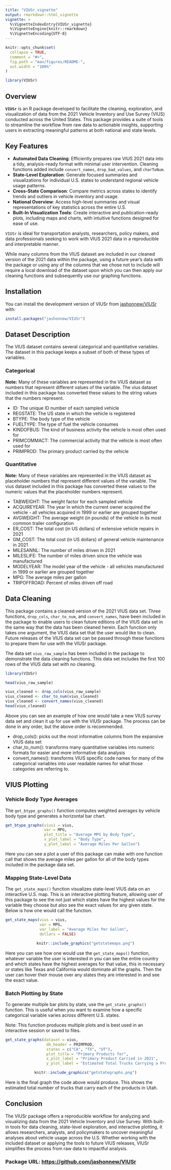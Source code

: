 ```yaml
---
title: "VIUSr_vignette"
output: rmarkdown::html_vignette
vignette: >
  %\VignetteIndexEntry{VIUSr_vignette}
  %\VignetteEngine{knitr::rmarkdown}
  %\VignetteEncoding{UTF-8}
---
```


```r
knitr::opts_chunk$set(
  collapse = TRUE,
  comment = "#>",
  fig.path = "man/figures/README-",
  out.width = "100%"
)
```

```r
library(VIUSr)
```

## Overview

**`VIUSr`** is an R package developed to facilitate the cleaning, exploration, and visualization of data from the 2021 Vehicle Inventory and Use Survey (VIUS) conducted across the United States. This package provides a suite of tools to streamline the workflow from raw data to actionable insights, supporting users in extracting meaningful patterns at both national and state levels.

## Key Features

-   **Automated Data Cleaning**: Efficiently prepares raw VIUS 2021 data into a tidy, analysis-ready format with minimal user intervention. Cleaning functions added include `convert_names`, `drop_bad_values`, and `charToNum`.
-   **State-Level Exploration**: Generate focused summaries and visualizations for individual U.S. states to understand regional vehicle usage patterns.
-   **Cross-State Comparison**: Compare metrics across states to identify trends and outliers in vehicle inventory and usage.
-   **National Overview**: Access high-level summaries and visual representations of key statistics across the entire U.S.
-   **Built-In Visualization Tools**: Create interactive and publication-ready plots, including maps and charts, with intuitive functions designed for ease of use.

`VIUSr` is ideal for transportation analysts, researchers, policy makers, and data professionals seeking to work with VIUS 2021 data in a reproducible and interpretable manner.

While many columns from the VIUS dataset are included in our cleaned version of the 2021 data within the package, using a future year's data with the package or using any of the columns that we chose not to include will require a local download of the dataset upon which you can then apply our cleaning functions and subsequently use our graphing functions.

## Installation

You can install the development version of VIUSr from [jashonnew/VIUSr](https://github.com/jashonnew/VIUSr) with:

``` r
install.packages("jashonnew/VIUSr")
```

## Dataset Description

The VIUS dataset contains several categorical and quantitative variables. The dataset in this package keeps a subset of both of these types of variables.

### Categorical
**Note:** Many of these variables are represented in the VIUS dataset as numbers that represent different values of the variable. The vius dataset included in this package has converted these values to the string values that the numbers represent.

* ID: The unique ID number of each sampled vehicle
* REGSTATE: The US state in which the vehicle is registered
* BTYPE: The body type of the vehicle
* FUELTYPE: The type of fuel the vehicle consumes
* KINDOFBUS: The kind of business activity the vehicle is most often used for
* PRIMCOMMACT: The commercial activity that the vehicle is most often used for
* PRIMPROD: The primary product carried by the vehicle

### Quantitative
**Note:** Many of these variables are represented in the VIUS dataset as placeholder numbers that represent different values of the variable. The vius dataset included in this package has converted these values to the numeric values that the placeholder numbers represent.

* TABWEIGHT: The weight factor for each sampled vehicle
* ACQUIREYEAR: The year in which the current owner acquired the vehicle - all vehicles acquired in 1999 or earlier are grouped together
* AVGWEIGHT: The average weight (in pounds) of the vehicle in its most common trailer configuration
* ER_COST: The total cost (in US dollars) of extensive vehicle repairs in 2021
* GM_COST: The total cost (in US dollars) of general vehicle maintenance in 2021
* MILESANNL: The number of miles driven in 2021
* MILESLIFE: The number of miles driven since the vehicle was manufactured
* MODELYEAR: The model year of the vehicle - all vehicles manufactured in 1999 or earlier are grouped together
* MPG: The average miles per gallon
* TRIPOFFROAD: Percent of miles driven off road

## Data Cleaning

This package contains a cleaned version of the 2021 VIUS data set. Three functions, `drop_cols`, `char_to_num`, and `convert_names`, have been included in the package to enable users to clean future editions of the VIUS data set in the same way that the data has been cleaned herein. Each function only takes one argument, the VIUS data set that the user would like to clean. Future releases of the VIUS data set can be passed through these functions to prepare them for use with the VIUSr package.

The data set `vius_raw_sample` has been included in the package to demonstrate the data cleaning functions. This data set includes the first 100 rows of the VIUS data set with no cleaning.

```r
library(VIUSr)

head(vius_raw_sample)

vius_cleaned <- drop_cols(vius_raw_sample)
vius_cleaned <- char_to_num(vius_cleaned)
vius_cleaned <- convert_names(vius_cleaned)
head(vius_cleaned)
```

Above you can see an example of how one would take a new VIUS survey data set and clean it up for use with the VIUSr package. The process can be done in any order, but the above order is recommended. 

* drop_cols(): picks out the most informative columns from the expansive VIUS data set
* char_to_num(): transforms many quantitative variables into numeric formats for easier and more informative data analysis 
* convert_names(): transforms VIUS specific code names for many of the categorical variables into user readable names for what those categories are referring to. 

## VIUS Plotting

### Vehicle Body Type Averages

The `get_btype_graphs()` function computes weighted averages by vehicle body type and generates a horizontal bar chart.

```r
get_btype_graphs(vius1 = vius,
                 var = MPG,
                 plot_title = "Average MPG by Body Type",
                 x_plot_label = "Body Type",
                 y_plot_label = "Average Miles Per Gallon")
```

Here you can see a plot a user of this package can make with one function call that shows the average miles per gallon for all of the body types included in the package data set.

### Mapping State-Level Data

The `get_state_maps()` function visualizes state-level VIUS data on an interactive U.S. map. This is an interactive plotting feature, allowing user of this package to see the not just which states have the highest values for the variable they choose but also see the exact values for any given state. Below is how one would call the function.

``` r
get_state_maps(vius = vius,
               var = MPG,
               var_label = "Average Miles Per Gallon",
               dollars = FALSE)
```
<div style="text-align: center;">

```r
knitr::include_graphics("getstatemaps.png")
```

</div>

Here you can see how one would use the `get_state_maps()` function, whatever variable the user is interested in you can see the entire country and which states have the highest averages for that value, this in necessary or states like Texas and California would dominate all the graphs. Then the user can hover their mouse over any states they are interested in and see the exact value. 

### Batch Plotting by State

To generate multiple bar plots by state, use the `get_state_graphs()` function. This is useful when you want to examine how a specific categorical variable varies across different U.S. states.

Note: This function produces multiple plots and is best used in an interactive session or saved to files.

``` r
get_state_graphs(dataset = vius,
                  db_header = PRIMPROD,
                  states = c("CA", "TX", "UT"),
                  plot_title = "Primary Products for",
                  x_plot_label = "Primary Product Carried in 2021",
                  y_plot_label = "Estimated Total Trucks Carrying a Product")
```
<div style="text-align: center;">

```r
knitr::include_graphics("getstategraphs.png")
```

</div>

Here is the final graph the code above would produce. This shows the estimated total number of trucks that carry each of the products in Utah. 


## Conclusion

The VIUSr package offers a reproducible workflow for analyzing and visualizing data from the 2021 Vehicle Inventory and Use Survey. With built-in tools for data cleaning, state-level exploration, and interactive plotting, it allows researchers, analysts, and policymakers to uncover meaningful analyses about vehicle usage across the U.S. Whether working with the included dataset or applying the tools to future VIUS releases, VIUSr simplifies the process from raw data to impactful analysis.

### Package URL: <https://github.com/jashonnew/VIUSr>
